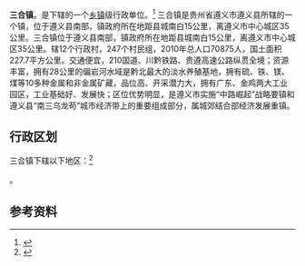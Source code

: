 {{中国乡级行政区|52/03/21/104/000}}

'''三合镇'''，是{{PRC admin/fullname|52/03/21/104/000|3}}下辖的一个[[乡镇|乡镇]]级行政单位。<ref>{{PRC admin/ref sgc|{{PRC admin/parent|52/03/21/104/000}}}}</ref>
三合镇是贵州省遵义市遵义县所辖的一个镇，位于遵义县南部，镇政府所在地距县城南白15公里，离遵义市中心城区35公里。三合镇位于遵义县南部，镇政府所在地距县城南白15公里，离遵义市中心城区35公里。辖12个行政村，247个村民组，2010年总人口70875人，国土面积227.7平方公里。交通便宜，210国道、川黔铁路、贵遵高速公路纵贯全境；资源丰富，拥有28公里的偏岩河水域是黔北最大的淡水养殖基地，拥有硫、铁、镁、煤等10多种金属和非金属矿藏，品位高、开采潜力大，拥有广东、金鸡两大工业园区，工业基础好、发展快；区位优势明显，是遵义市实施“中路崛起”战略要镇和遵义县“南三乌龙苟”城市经济带上的重要组成部分，属城郊结合部经济发展重镇。

== 行政区划 ==

三合镇下辖以下地区：<ref>{{PRC admin/ref sgc|52/03/21/104/000}}</ref>

{{PRC admin/children|52/03/21/104/000}}。

== 参考资料 ==

{{reflist}}

{{行政区划小作品}}
{{PRC admin/navcat|52/03/21/104/000}}